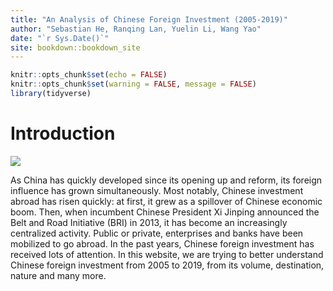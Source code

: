 ```yaml
--- 
title: "An Analysis of Chinese Foreign Investment (2005-2019)"
author: "Sebastian He, Ranqing Lan, Yuelin Li, Wang Yao"
date: "`r Sys.Date()`"
site: bookdown::bookdown_site
---
```

```r
knitr::opts_chunk$set(echo = FALSE)
knitr::opts_chunk$set(warning = FALSE, message = FALSE)
library(tidyverse)
```
# Introduction
![](https://raw.githubusercontent.com/ylli18/Data-Visualization-Project/master/pic/Welcome.jpg)

As China has quickly developed since its opening up and reform, its foreign influence has grown simultaneously. Most notably, Chinese investment abroad has risen quickly: at first, it grew as a spillover of Chinese economic boom. Then, when incumbent Chinese President Xi Jinping announced the Belt and Road Initiative (BRI) in 2013, it has become an increasingly centralized activity. Public or private, enterprises and banks have been mobilized to go abroad. In the past years, Chinese foreign investment has received lots of attention. In this website, we are trying to better understand Chinese foreign investment from 2005 to 2019, from its volume, destination, nature and many more.


